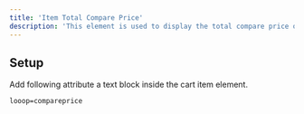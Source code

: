 ```yaml
---
title: 'Item Total Compare Price'
description: 'This element is used to display the total compare price of parent cart item.'
---
```


## Setup
Add following attribute a text block inside the cart item element.

```html
looop=compareprice
```